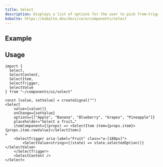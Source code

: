 ```yaml
---
title: Select
description: Displays a list of options for the user to pick from—triggered by a button.
kobalte: https://kobalte.dev/docs/core/components/select
---
```



## Example

<SelectDemo />

## Usage

```tsx
import {
  Select,
  SelectContent,
  SelectItem,
  SelectTrigger,
  SelectValue
} from "~/components/ui/select"
```

```tsx
const [value, setValue] = createSignal("")
<Select
    value={value()}
    onChange={setValue}
    options={["Apple", "Banana", "Blueberry", "Grapes", "Pineapple"]}
    placeholder="Select a fruit…"
    itemComponent={(props) => <SelectItem item={props.item}>{props.item.rawValue}</SelectItem>}
>
    <SelectTrigger aria-label="Fruit" class="w-[180px]">
        <SelectValue<string>>{(state) => state.selectedOption()}</SelectValue>
    </SelectTrigger>
    <SelectContent />
</Select>
```
